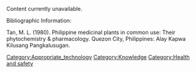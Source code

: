 Content currently unavailable.

Bibliographic Information: 

Tan, M. L. (1980). Philippine medicinal plants in common use: Their phytochemistry & pharmacology. Quezon City, Philippines: Alay Kapwa Kilusang Pangkalusugan.

[[Category:Appropriate_technology]]
[[Category:Knowledge]]
[[Category:Health and safety]]